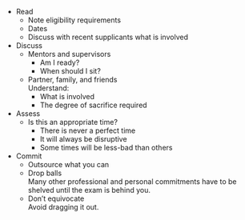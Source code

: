 * Read
	* Note eligibility requirements
	* Dates
	* Discuss with recent supplicants what is involved
* Discuss
	* Mentors and supervisors
		* Am I ready?
		* When should I sit?
	* Partner, family, and friends\
	Understand:
		* What is involved
		* The degree of sacrifice required
* Assess
	* Is this an appropriate time?
		* There is never a perfect time
		* It will always be disruptive
		* Some times will be less-bad than others
* Commit
	* Outsource what you can
	* Drop balls\
	Many other professional and personal commitments have to be shelved until the exam is behind you.
	* Don't equivocate\
	Avoid dragging it out.